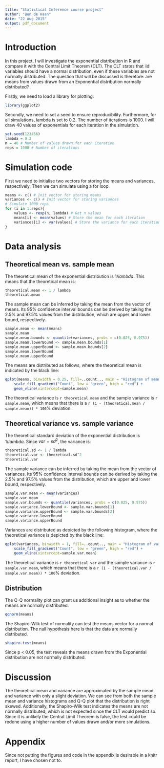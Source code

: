 ```yaml
---
title: "Statistical Inference course project"
author: "Ben de Haan"
date: "22 Aug 2015"
output: pdf_document
---
```


# Introduction
In this project, I will investigate the exponential distribution in R and compare it with the Central Limit Theorem (CLT). The CLT states that iid variables should have a normal distribution, even if these variables are not normally distributed. The question that will be discussed is therefore: are means from values drawn from an Exponential distribution normally distributed?

Firstly, we need to load a library for plotting:

```r
library(ggplot2)
```

Secondly, we need to set a seed to ensure reproducibility. Furthermore, for all simulations, lambda is set to 0.2. The number of iterations is 1000. I will draw 40 values of exponentials for each iteration in the simulation.

```r
set.seed(123456)
lambda = 0.2
n = 40 # Number of values drawn for each iteration
reps = 1000 # Number of iterations
```

# Simulation code

First we need to initialise two vectors for storing the means and variances, respectively. Then we can simulate using a for loop.

```r
means <- c() # Init vector for storing means
variances <- c() # Init vector for storing variances
# Simulate 1000 reps
for (i in 1:reps){
    values <- rexp(n, lambda) # Get n values
    means[i] <- mean(values) # Store the mean for each iteration
    variances[i] <- var(values) # Store the variance for each iteration
}
```

# Data analysis

## Theoretical mean vs. sample mean
The theoretical mean of the exponential distribution is $1 / lambda$. This means that the theoretical mean is:

```r
theoretical.mean <- 1 / lambda
theoretical.mean
```

The sample mean can be inferred by taking the mean from the vector of means. Its 95% confidence interval bounds can be derived by taking the 2.5% and 97.5% values from the distribution, which are upper and lower bound, respectively.

```r
sample.mean <- mean(means)
sample.mean
sample.mean.bounds <- quantile(variances, probs = c(0.025, 0.975))
sample.mean.lowerBound <- sample.mean.bounds[1]
sample.mean.upperBound <- sample.mean.bounds[2]
sample.mean.lowerBound
sample.mean.upperBound
```

The means are distributed as follows, where the theoretical mean is indicated by the black line:

```r
qplot(means, binwidth = 0.25, fill=..count.., main = "Histogram of means") +
    scale_fill_gradient("Count", low = "green", high = "red") +
    geom_vline(xintercept=sample.mean)
```

The theoretical variance is `r theoretical.mean` and the sample variance is `r sample.mean`, which means  that there is a `r (1 - (theoretical.mean / sample.mean)) * 100`% deviation.

## Theoretical variance vs. sample variance
The theoretical standard deviation of the exponential distribution is $1 / lambda$. Since $var = sd^2$, the variance is:

```r
theoretical.sd <- 1 / lambda
theoretical.var <- theoretical.sd^2
theoretical.var
```

The sample variance can be inferred by taking the mean from the vector of variances. Its 95% confidence interval bounds can be derived by taking the 2.5% and 97.5% values from the distribution, which are upper and lower bound, respectively.

```r
sample.var.mean <- mean(variances)
sample.var.mean
sample.var.bounds <- quantile(variances, probs = c(0.025, 0.975))
sample.variance.lowerBound <- sample.var.bounds[1]
sample.variance.upperBound <- sample.var.bounds[2]
sample.variance.lowerBound
sample.variance.upperBound
```

Variances are distributed as depicted by the following histogram, where the theoretical variance is depicted by the black line:

```r
qplot(variances, binwidth = 1, fill=..count.., main = "Histogram of variances") + 
    scale_fill_gradient("Count", low = "green", high = "red") +
    geom_vline(xintercept=sample.var.mean)
```

The theoretical variance is `r theoretical.var` and the sample variance is `r sample.var.mean`, which means  that there is a `r (1 - (theoretical.var / sample.var.mean)) * 100`% deviation.

## Distribution

The Q-Q normality plot can grant us additional insight as to whether the means are normally distributed.

```r
qqnorm(means)
```

The Shapiro-Wilk test of normality can test the means vector for a normal distribution. The null hypothesis here is that the data are normally distributed.


```r
shapiro.test(means)
```

Since p < 0.05, the test reveals the means drawn from the Exponential distribution are not normally distributed.

# Discussion
The theoretical mean and variance are approximated by the sample mean and variance with only a slight deviation. We can see from both the sample mean and variance histograms and Q-Q plot that the distribution is right skewed. Additionally, the Shapiro-Wilk test indicates the means are not normally distributed, which is not expected since the CLT would predict so. Since it is unlikely the Central Limit Theorem is false, the test could be redone using a higher number of values drawn and/or more simulations.

# Appendix
Since not putting the figures and code in the appendix is desirable in a knitr report, I have chosen not to.